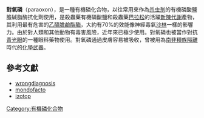 {{medical}}
{{Drugbox
| verifiedrevid = 314750402
| IUPAC_name        = diethyl 4-nitrophenyl phosphate
| image             = Paraoxon.svg
| CASNo_Ref = {{cascite}}
| CAS_number        = 311-45-5
| CAS_number_Ref = {{cascite|correct|??}}
| ATC_prefix        = S01
| ATC_suffix        = EB10 
| PubChem           = 9395
| DrugBank_Ref = {{drugbankcite|correct|drugbank}}
| DrugBank =  
| ChemSpiderID_Ref = {{chemspidercite|correct|chemspider}}
| ChemSpiderID = 9026
| UNII_Ref = {{fdacite|changed|FDA}}
| UNII = Q9CX8P80JW
| ChEBI_Ref = {{ebicite|changed|EBI}}
| ChEBI = 27827
| ChEMBL_Ref = {{ebicite|correct|EBI}}
| ChEMBL = 23838
| KEGG_Ref = {{keggcite|changed|kegg}}
| KEGG = D10529
| C=10|H=14|N=1|O=6|P=1
| molecular_weight  = 275.195 g/mol
| bioavailability   = 
| protein_bound     = 
| metabolism        = 
| elimination_half-life = 
| excretion         = 
| pregnancy_category= 
| legal_status      = Uncontrolled
| routes_of_administration = 
}}

'''對氧磷'''（paraoxon），是一種有機磷化合物，以往常用來作為[[杀虫剂|杀虫剂]]的有機磷酸鹽膽碱脂酶抗化劑使用，是殺蟲藥有機磷酸鹽和殺蟲藥[[巴拉松|巴拉松]]的活躍[[新陳代謝|新陳代謝]]產物，其利用最有危害的[[乙醯膽鹼酯酶|乙醯膽鹼酯酶]]，大約有70%的效能像神經毒氣[[沙林|沙林]]一樣的影響力。由於對人類和其他動物有毒害風險，近年來已極少使用。對氧磷也被當作對抗[[青光眼|青光眼]]的一種眼科藥物使用。對氧磷通過皮膚容易被吸收，曾被用為[[南非|南非]][[種族隔離|種族隔離]]時代的[[化學武器|化學武器]]。

==參考文獻==
* [http://www.wrongdiagnosis.com/medical/paraoxon.htm wrongdiagnosis]
* [https://web.archive.org/web/20100213131318/http://mondofacto.com/facts/dictionary?paraoxon mondofacto]
* [http://www.izotop.hu/?p=553 izotop] {{Wayback|url=http://www.izotop.hu/?p=553 |date=20160304212155 }}

[[Category:有機磷化合物|Category:有機磷化合物]]